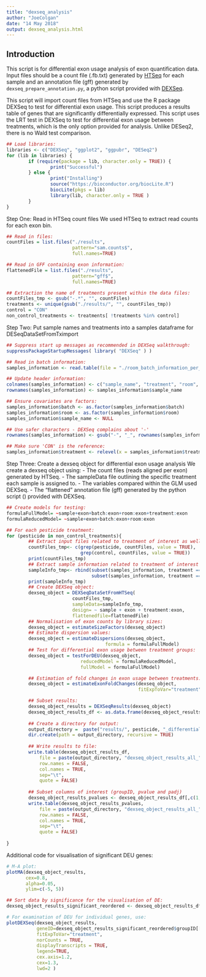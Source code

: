 ```yaml
---
title: "dexseq_analysis"
author: "JoeColgan"
date: "14 May 2018"
output: dexseq_analysis.html
---
```


## Introduction
This script is for differential exon usage analysis of exon quantification data. Input files should be a count file (.fb.txt) generated by [HTSeq]("http://htseq.readthedocs.io/en/release_0.10.0/") for each sample and an annotation file (gff) generated by ```dexseq_prepare_annotation.py```, a python script provided with [DEXSeq]("https://bioconductor.org/packages/release/bioc/html/DEXSeq.html").

This script will import count files from HTSeq and use the R package DEXSeq to test for differential exon usage. This script produces a results table of genes that are significantly differentially expressed. This script uses the LRT test in DEXSeq to test for differential exon usage between treatments, which is the only option provided for analysis. Unlike DESeq2, there is no Wald test comparison. 

```r
## Load libraries:
libraries <- c("DEXSeq", "ggplot2", "ggpubr", "DESeq2")
for (lib in libraries) {
        if (require(package = lib, character.only = TRUE)) {
                print("Successful")
        } else {
                print("Installing")
                source("https://bioconductor.org/biocLite.R")
                biocLite(pkgs = lib)
                library(lib, character.only = TRUE )
        }
}
```

Step One: Read in HTSeq count files
We used HTSeq to extract read counts for each exon bin. 

```r
## Read in files:
countFiles = list.files("./results", 
                        pattern="sam.counts$", 
                        full.names=TRUE)

## Read in GFF containing exon information:
flattenedFile = list.files("./results", 
                        pattern="gff$", 
                        full.names=TRUE)

## Extraction the name of treatments present within the data files:
countFiles_tmp <- gsub("-.*", "", countFiles)
treatments <- unique(gsub("./results/", "", countFiles_tmp))
control = "CON"
non_control_treatments <- treatments[ !treatments %in% control]
```

Step Two: Put sample names and treatments into a samples dataframe for DESeqDataSetFromTximport

```r
## Suppress start up messages as recommended in DEXSeq walkthrough:
suppressPackageStartupMessages( library( "DEXSeq" ) )

## Read in batch information:
samples_information <- read.table(file = "./room_batch_information_per_sample-clean.txt", header= FALSE)

## Update header information:
colnames(samples_information) <- c("sample_name", "treatment", "room", "batch")
rownames(samples_information) <- samples_information$sample_name

## Ensure covariates are factors:
samples_information$batch <- as.factor(samples_information$batch)
samples_information$room <- as.factor(samples_information$room)
samples_information$sample_name <- NULL

## Use safer characters - DEXSeq complains about '-'
rownames(samples_information) <- gsub("-", "_", rownames(samples_information))

## Make sure 'CON' is the reference:
samples_information$treatment <- relevel(x = samples_information$treatment, ref = "CON") 
```

Step Three: Create a dexseq object for differential exon usage analysis
We create a dexseq object using:
- The count files (reads aligned per exon) generated by HTSeq.
- The sampleData file outlining the specific treatment each sample is assigned to.
- The variables compared within the GLM used DEXSeq.
- The "flattened" annotation file (gff) generated by the python script () provided with DEXSeq. 

```r
## Create models for testing:
formulaFullModel= ~sample+exon+batch:exon+room:exon+treatment:exon
formulaReducedModel= ~sample+exon+batch:exon+room:exon

## For each pesticide treatment:
for (pesticide in non_control_treatments){
        ## Extract input files related to treatment of interest as well as control samples:
        countFiles_tmp<- c(grep(pesticide, countFiles, value = TRUE),
                           grep(control, countFiles, value = TRUE))
        print(countFiles_tmp)
        ## Extract sample information related to treatment of interest as well as control samples:
        sampleInfo_tmp<- rbind(subset(samples_information, treatment == pesticide), 
                               subset(samples_information, treatment == control))
        print(sampleInfo_tmp)
        ## Create DEXSeq object:
        dexseq_object = DEXSeqDataSetFromHTSeq(
                        countFiles_tmp,
                        sampleData=sampleInfo_tmp,
                        design= ~ sample + exon + treatment:exon,
                        flattenedfile=flattenedFile)
        ## Normalisation of exon counts by library sizes:
        dexseq_object = estimateSizeFactors(dexseq_object)
        ## Estimate dispersion values:
        dexseq_object = estimateDispersions(dexseq_object, 
                                    formula = formulaFullModel)
        ## Test for differential exon usage between treatment groups:
        dexseq_object = testForDEU(dexseq_object,
                           reducedModel = formulaReducedModel,
                           fullModel = formulaFullModel)

        ## Estimation of fold changes in exon usage between treatments:
        dexseq_object = estimateExonFoldChanges(dexseq_object, 
                                                fitExpToVar="treatment")

        ## Subset results:
        dexseq_object_results = DEXSeqResults(dexseq_object)
        dexseq_object_results_df <- as.data.frame(dexseq_object_results)
        
        ## Create a directory for output:
        output_directory =  paste("results/", pesticide, "_differential_exon_raw_all/", sep="")
        dir.create(path = output_directory, recursive = TRUE)
        
        ## Write results to file:
        write.table(dexseq_object_results_df,
            file = paste(output_directory, "dexseq_object_results_all_", pesticide, "_batch_room_corrected.txt",sep=""),
            row.names = FALSE,
            col.names = TRUE,
            sep="\t",
            quote = FALSE)
        
        ## Subset columns of interest (groupID, pvalue and padj)
        dexseq_object_results_pvalues <- dexseq_object_results_df[,c(1,6,7)]
        write.table(dexseq_object_results_pvalues,
            file = paste(output_directory, "dexseq_object_results_all_", pesticide, "_batch_room_corrected_pvalues.txt",sep=""),
            row.names = FALSE,
            col.names = TRUE,
            sep="\t",
            quote = FALSE)
        
}
```
Additional code for visualisation of significant DEU genes:

```r
# M-A plot:
plotMA(dexseq_object_results, 
       cex=0.8, 
       alpha=0.05, 
       ylim=c(-5, 5))

## Sort data by significance for the visualisation of DE:
dexseq_object_results_significant_reordered <- dexseq_object_results_df[order(dexseq_object_results_df$padj), ]

# For examination of DEU for individual genes, use:
plotDEXSeq(dexseq_object_results, 
           geneID=dexseq_object_results_significant_reordered$groupID[[1]], 
           fitExpToVar="treatment",
           norCounts = TRUE,
           displayTranscripts = TRUE,
           legend=TRUE, 
           cex.axis=1.2, 
           cex=1.3, 
           lwd=2 )
```
